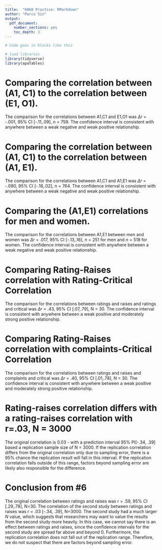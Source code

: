 ```yaml
---
title:  "6060 Practice: RMarkdown"
author: "Parco Sin"
output:
  pdf_document:
    number_sections: yes
    toc_depth: 3
---
```


```r
# Code goes in blocks like this

# load libraries
library(tidyverse)
library(apaTables)

```

# Comparing the correlation between (A1, C1) to the correlation between (E1, O1).

The comparison for the correlations between A1,C1 and E1,O1 was $\Delta r$ = -.001, 95% CI [-.11,.09], *n* = 759. The confidence interval is consistent with anywhere between a weak negative and weak positive relationship.

# Comparing the correlation between (A1, C1) to the correlation between (A1, E1).

The comparison for the correlations between A1,C1 and A1,E1 was $\Delta r$ = -.080, 95% CI [-.18,.02], *n* = 764. The confidence interval is consistent with anywhere between a weak negative and weak positive relationship.

# Comparing the (A1,E1) correlations for men and women.

The comparison for the correlations between A1,E1 between men and women was $\Delta r$ = .017, 95% CI [-.13,.16], *n* = 251 for men and *n* = 518 for women. The confidence interval is consistent with anywhere between a weak negative and weak positive relationship.

# Comparing Rating-Raises correlation with Rating-Critical Correlation

The comparison for the correlations between ratings and raises and ratings and critical was $\Delta r$ = .43, 95% CI [.07,.79], N = 30. The confidence interval is consistent with anywhere between a weak positive and moderately strong positive relationship.

# Comparing Rating-Raises correlation with complaints-Critical Correlation

The comparison for the correlations between ratings and raises and complaints and critical was $\Delta r$ = .40, 95% CI [.01,.78], N = 30. The confidence interval is consistent with anywhere between a weak positive and moderately strong positive relationship.

# Rating-raises correlation differs with a rating-raises correlation with r=.03, N = 3000

The original correlation is 0.03 - with a prediction interval 95% PI[-.34, .39] based a replication sample size of N = 3000. If the replication correlation differs from the original correlation only due to sampling error, there is a 95% chance the replication result will fall in this interval. If the replication correlation falls outside of this range, factors beyond sampling error are likely also responsible for the difference.

# Conclusion from #6

The original correlation between ratings and raises was r = .59, 95% CI [.29,.78], N=30. The correlation of the second study between ratings and raises was r = .03 [-.34, .39], N=3000. The second study had a much larger *N* value, which suggests that researchers may want to value the results from the second study more heavily. In this case, we cannot say there is an effect between ratings and raises, since the confidence intervals for the second study are spread far above and beyond 0. Furthermore, the replication correlation does not fall out of the replication range. Therefore, we do not suspect that there are factors beyond sampling error. 